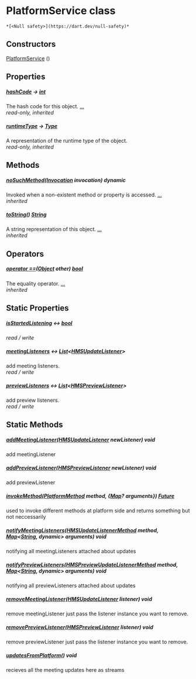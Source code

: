 # PlatformService class

    *[<Null safety>](https://dart.dev/null-safety)*

## Constructors

[PlatformService](../service_platform_service/PlatformService/PlatformService) ()

## Properties

##### [hashCode](https://api.flutter.dev/flutter/dart-core/Object/hashCode.html) &#8594; [int](https://api.flutter.dev/flutter/dart-core/int-class.html)

The hash code for this object. [...](https://api.flutter.dev/flutter/dart-core/Object/hashCode.html)  
_read-only, inherited_

##### [runtimeType](https://api.flutter.dev/flutter/dart-core/Object/runtimeType.html) &#8594; [Type](https://api.flutter.dev/flutter/dart-core/Type-class.html)

A representation of the runtime type of the object.  
_read-only, inherited_

## Methods

##### [noSuchMethod](https://api.flutter.dev/flutter/dart-core/Object/noSuchMethod.html)([Invocation](https://api.flutter.dev/flutter/dart-core/Invocation-class.html) invocation) dynamic

Invoked when a non-existent method or property is accessed. [...](https://api.flutter.dev/flutter/dart-core/Object/noSuchMethod.html)  
_inherited_

##### [toString](https://api.flutter.dev/flutter/dart-core/Object/toString.html)() [String](https://api.flutter.dev/flutter/dart-core/String-class.html)

A string representation of this object. [...](https://api.flutter.dev/flutter/dart-core/Object/toString.html)  
_inherited_

## Operators

##### [operator ==](https://api.flutter.dev/flutter/dart-core/Object/operator_equals.html)([Object](https://api.flutter.dev/flutter/dart-core/Object-class.html) other) [bool](https://api.flutter.dev/flutter/dart-core/bool-class.html)

The equality operator. [...](https://api.flutter.dev/flutter/dart-core/Object/operator_equals.html)  
_inherited_

## Static Properties

##### [isStartedListening](../service_platform_service/PlatformService/isStartedListening) &#8596; [bool](https://api.flutter.dev/flutter/dart-core/bool-class.html)

_read / write_

##### [meetingListeners](../service_platform_service/PlatformService/meetingListeners) &#8596; [List](https://api.flutter.dev/flutter/dart-core/List-class.html)&lt;[HMSUpdateListener](../model_hms_update_listener/HMSUpdateListener-class)>

add meeting listeners.  
_read / write_

##### [previewListeners](../service_platform_service/PlatformService/previewListeners) &#8596; [List](https://api.flutter.dev/flutter/dart-core/List-class.html)&lt;[HMSPreviewListener](../model_hms_preview_listener/HMSPreviewListener-class)>

add preview listeners.  
_read / write_

## Static Methods

##### [addMeetingListener](../service_platform_service/PlatformService/addMeetingListener)([HMSUpdateListener](../model_hms_update_listener/HMSUpdateListener-class) newListener) void

add meetingListener

##### [addPreviewListener](../service_platform_service/PlatformService/addPreviewListener)([HMSPreviewListener](../model_hms_preview_listener/HMSPreviewListener-class) newListener) void

add previewListener

##### [invokeMethod](../service_platform_service/PlatformService/invokeMethod)([PlatformMethod](../common_platform_methods/PlatformMethod-class) method, {[Map](https://api.flutter.dev/flutter/dart-core/Map-class.html)? arguments}) [Future](https://api.flutter.dev/flutter/dart-async/Future-class.html)

used to invoke different methods at platform side and returns something but not neccessarily

##### [notifyMeetingListeners](../service_platform_service/PlatformService/notifyMeetingListeners)([HMSUpdateListenerMethod](../enum_hms_update_listener_method/HMSUpdateListenerMethod-class) method, [Map](https://api.flutter.dev/flutter/dart-core/Map-class.html)&lt;[String](https://api.flutter.dev/flutter/dart-core/String-class.html), dynamic> arguments) void

notifying all meetingListeners attached about updates

##### [notifyPreviewListeners](../service_platform_service/PlatformService/notifyPreviewListeners)([HMSPreviewUpdateListenerMethod](../enum_hms_preview_update_listener_method/HMSPreviewUpdateListenerMethod-class) method, [Map](https://api.flutter.dev/flutter/dart-core/Map-class.html)&lt;[String](https://api.flutter.dev/flutter/dart-core/String-class.html), dynamic> arguments) void

notifying all previewListeners attached about updates

##### [removeMeetingListener](../service_platform_service/PlatformService/removeMeetingListener)([HMSUpdateListener](../model_hms_update_listener/HMSUpdateListener-class) listener) void

remove meetingListener just pass the listener instance you want to remove.

##### [removePreviewListener](../service_platform_service/PlatformService/removePreviewListener)([HMSPreviewListener](../model_hms_preview_listener/HMSPreviewListener-class) listener) void

remove previewListener just pass the listener instance you want to remove.

##### [updatesFromPlatform](../service_platform_service/PlatformService/updatesFromPlatform)() void

recieves all the meeting updates here as streams
